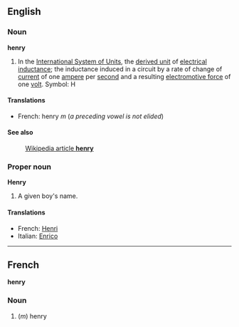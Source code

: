==English==

===Noun===
'''henry'''

#In the [[International System of Units]], the [[derived unit]] of [[electrical inductance]]; the inductance induced in a circuit by a rate of change of [[current]] of one [[ampere]] per [[second]] and a resulting [[electromotive force]] of one [[volt]].  Symbol: H

====Translations====

*French: henry ''m'' (''a preceding vowel is not elided'')

====See also====
:[[en:henry_(inductance)|Wikipedia article '''henry''']]

===Proper noun===
'''Henry'''

#A given boy's name.

====Translations====

*French: [[Henri]]
*Italian: [[Enrico]]

----

==French==
'''henry'''

===Noun===

#(''m'') henry